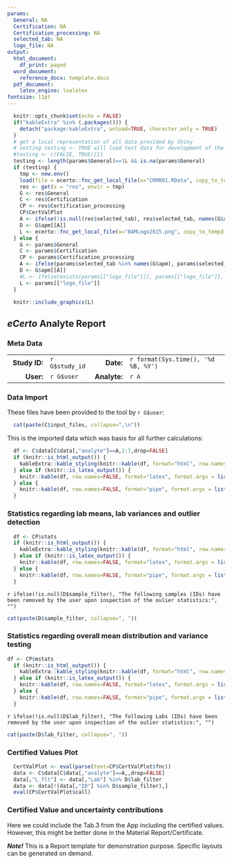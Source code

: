 ```yaml
---
params:
  General: NA
  Certification: NA
  Certification_processing: NA
  selected_tab: NA
  logo_file: NA
output:
  html_document:
    df_print: paged
  word_document: 
    reference_docx: template.docx
  pdf_document:
    latex_engine: lualatex
fontsize: 11pt
---
```


```r
  knitr::opts_chunk$set(echo = FALSE)
  if("kableExtra" %in% (.packages())) {
    detach("package:kableExtra", unload=TRUE, character.only = TRUE) 
  }
  # get a local representation of all data provided by Shiny
  # setting testing <- TRUE will load test data for development of the Rmd
  #testing <- c(FALSE, TRUE)[1]
  testing <- length(params$General)==1L && is.na(params$General)
  if (testing) {
    tmp <- new.env()
    load(file = ecerto::fnc_get_local_file(x="CRM001.RData", copy_to_tempdir=FALSE), envir = tmp)
    res <- get(x = "res", envir = tmp)
    G <- res$General
    C <- res$Certification
    CP <- res$Certification_processing
    CP$CertValPlot
    A <- ifelse(!is.null(res$selected_tab), res$selected_tab, names(G$apm)[1])
    D <- G$apm[[A]]
    L <- ecerto::fnc_get_local_file(x="BAMLogo2015.png", copy_to_tempdir=FALSE)
  } else {
    G <- params$General
    C <- params$Certification
    CP <- params$Certification_processing
    A <- ifelse(params$selected_tab %in% names(G$apm), params$selected_tab, names(G$apm)[1])
    D <- G$apm[[A]]
    #L <- ifelse(exists(params[["logo_file"]]), params[["logo_file"]], NA)
    L <- params[["logo_file"]]
  }
```

```r
  knitr::include_graphics(L)
```

## *eCerto* Analyte Report

### Meta Data

|               |                |              |                                     |
|--------------:|:---------------|-------------:|:------------------------------------|
| **Study ID:** | `r G$study_id` |    **Date:** | `r format(Sys.time(), '%d %B, %Y')` |
|     **User:** | `r G$user`     | **Analyte:** | `r A`                               |

### Data Import

These files have been provided to the tool by `r G$user`:

```r
  cat(paste(C$input_files, collapse=",\n"))
```

This is the imported data which was basis for all further calculations:

```r
  df <- C$data[C$data[,"analyte"]==A,1:7,drop=FALSE]
  if (knitr::is_html_output()) {
    kableExtra::kable_styling(knitr::kable(df, format="html", row.names=FALSE, format.args = list(decimal.mark = ".")), font_size = 9)
  } else if (knitr::is_latex_output()) {
    knitr::kable(df, row.names=FALSE, format="latex", format.args = list(decimal.mark = "."))
  } else {
    knitr::kable(df, row.names=FALSE, format="pipe", format.args = list(decimal.mark = "."))
  }
```

### Statistics regarding lab means, lab variances and outlier detection

```r
  df <- CP$stats
  if (knitr::is_html_output()) {
    kableExtra::kable_styling(knitr::kable(df, format="html", row.names=FALSE, format.args = list(decimal.mark = ".")), font_size = 9)
  } else if (knitr::is_latex_output()) {
    knitr::kable(df, row.names=FALSE, format="latex", format.args = list(decimal.mark = "."))
  } else {
    knitr::kable(df, row.names=FALSE, format="pipe", format.args = list(decimal.mark = "."))
  }
```

`r ifelse(!is.null(D$sample_filter), "The following samples (IDs) have been removed by the user upon inspection of the oulier statistics:", "")`

```r
cat(paste(D$sample_filter, collapse=", ")) 
```

### Statistics regarding overall mean distribution and variance testing

```r
df <- CP$mstats
  if (knitr::is_html_output()) {
    kableExtra::kable_styling(knitr::kable(df, format="html", row.names=FALSE, format.args = list(decimal.mark = ".")), font_size = 9)
  } else if (knitr::is_latex_output()) {
    knitr::kable(df, row.names=FALSE, format="latex", format.args = list(decimal.mark = "."))
  } else {
    knitr::kable(df, row.names=FALSE, format="pipe", format.args = list(decimal.mark = "."))
  }
```

`r ifelse(!is.null(D$lab_filter), "The following Labs (IDs) have been removed by the user upon inspection of the oulier statistics:", "")`

```r
cat(paste(D$lab_filter, collapse=", ")) 
```

### Certified Values Plot

```r
  CertValPlot <- eval(parse(text=CP$CertValPlot$fnc))
  data <- C$data[C$data[,"analyte"]==A,,drop=FALSE]
  data[,"L_flt"] <- data[,"Lab"] %in% D$lab_filter
  data <- data[!(data[,"ID"] %in% D$sample_filter),]
  eval(CP$CertValPlot$call)
```

### Certified Value and uncertainty contributions

Here we could include the Tab.3 from the App including the certified values. However, this might be better done in the Material Report/Certificate.

***Note!*** This is a Report template for demonstration purpose. Specific layouts can be generated on demand.
